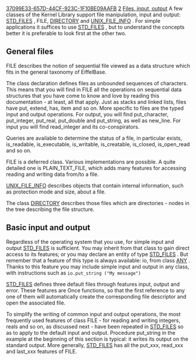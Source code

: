 [[Property:uuid|37099E33-657D-44CF-923C-1F10BE09AAFB]]
[[Property:weight|2]]
[[Property:title|Files, input, output]]
A few classes of the Kernel Library support file manipulation, input and output: [[ref:libraries/base/reference/std_files_chart|STD_FILES]] , FILE, [[ref:libraries/base/reference/directory_chart|DIRECTORY]]  and [[ref:libraries/base/reference/unix_file_info_chart|UNIX_FILE_INFO]] . For simple applications it suffices to use [[ref:libraries/base/reference/std_files_chart|STD_FILES]] , but to understand the concepts better it is preferable to look first at the other two.

==General files==

FILE describes the notion of sequential file viewed as a data structure which fits in the general taxonomy of EiffelBase.

The class declaration defines files as unbounded sequences of characters. This means that you will find in FILE all the operations on sequential data structures that you have come to know and love by reading this documentation - at least, all that apply. Just as stacks and linked lists, files have <eiffel>put</eiffel>, <eiffel>extend</eiffel>, <eiffel>has</eiffel>, <eiffel>item</eiffel> and so on. More specific to files are the typed input and output operations. For output, you will find <eiffel>put_character</eiffel>, <eiffel>put_integer</eiffel>, <eiffel>put_real</eiffel>, <eiffel>put_double</eiffel> and <eiffel>put_string</eiffel>, as well as <eiffel>new_line</eiffel>. For input you will find <eiffel>read_integer</eiffel> and its co-conspirators. 

{{caution|Note the application to input features of the command-query separation principle. <br/>
The input features such as read_integer do not by themselves return a result; they set the values of queries such as last_integer. So the normal way to read is through two operations:<br/>
&nbsp;&nbsp;&nbsp;&nbsp;&nbsp;my_file.read_integer<br/>
&nbsp;&nbsp;&nbsp;&nbsp;&nbsp;new_value :&#61; my_file.last_integer}}

Queries are available to determine the status of a file, in particular <eiffel>exists</eiffel>, <eiffel>is_readable</eiffel>, <eiffel>is_executable</eiffel>, <eiffel>is_writable</eiffel>, <eiffel>is_creatable</eiffel>, <eiffel>is_closed</eiffel>, <eiffel>is_open_read</eiffel> and so on. 

{{caution|You will notice in the flat-short form that all these queries except the first have exists as a precondition. This precondition is good for efficiency since it saves an existence test - a relatively expensive operation - when you know that a certain file exists. But it also means that if you have any doubt about the file's existence you must use the queries in the style<br/>
<eiffel>if  my_file.exists and then my_file.is_readable then ...</eiffel>}}

FILE is a deferred class. Various implementations are possible. A quite detailed one is PLAIN_TEXT_FILE, which adds many features for accessing reading and writing data from/to a file.

[[ref:libraries/base/reference/unix_file_info_chart|UNIX_FILE_INFO]]  describes objects that contain internal information, such as protection mode and size, about a file.

The class [[ref:libraries/base/reference/directory_chart|DIRECTORY]]  describes those files which are directories - nodes in the tree describing the file structure. 

==Basic input and output==

Regardless of the operating system that you use, for simple input and output [[ref:libraries/base/reference/std_files_chart|STD_FILES]]  is sufficient. You may inherit from that class to gain direct access to its features; or you may declare an entity of type [[ref:libraries/base/reference/std_files_chart|STD_FILES]] . But remember that a feature of this type is always available: io, from class [[ref:libraries/base/reference/any_chart|ANY]] . Thanks to this feature you may include simple input and output in any class, with instructions such as
<code>io.put_string ("My message")</code>

[[ref:libraries/base/reference/std_files_chart|STD_FILES]]  defines three default files through features <eiffel>input</eiffel>, <eiffel>output</eiffel> and <eiffel>error</eiffel>. These features are Once functions, so that the first reference to any one of them will automatically create the corresponding file descriptor and open the associated file.

To simplify the writing of common input and output operations, the most frequently used features of class FILE - for reading and writing integers, reals and so on, as discussed next - have been repeated in [[ref:libraries/base/reference/std_files_chart|STD_FILES]]  so as to apply to the default input and output. Procedure put_string in the example at the beginning of this section is typical: it writes its output on the standard output. More generally, [[ref:libraries/base/reference/std_files_chart|STD_FILES]]  has all the <eiffel>put_xxx</eiffel>, <eiffel>read_xxx</eiffel> and <eiffel>last_xxx</eiffel> features of FILE. 
